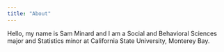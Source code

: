 ```yaml
---
title: "About"
---
```


Hello, my name is Sam Minard and I am a Social and Behavioral Sciences major and Statistics minor at California State University, Monterey Bay.
